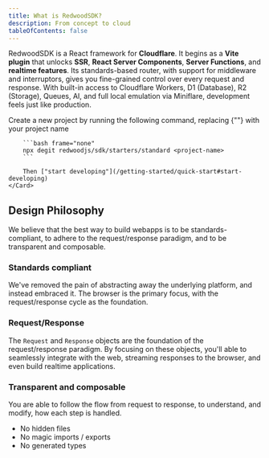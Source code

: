 ```yaml
---
title: What is RedwoodSDK?
description: From concept to cloud
tableOfContents: false
---
```



RedwoodSDK is a React framework for **Cloudflare**. It begins as a **Vite plugin** that unlocks **SSR**, **React Server Components**, **Server Functions**, and **realtime features**. Its standards-based router, with support for middleware and interruptors, gives you fine-grained control over every request and response. With built-in access to Cloudflare Workers, D1 (Database), R2 (Storage), Queues, AI, and full local emulation via Miniflare, development feels just like production.

<CardGrid>
	<Card title="Quick start" icon="">
    	Create a new project by running the following command, replacing {"<project-name>"} with your project name

    	```bash frame="none"
    	npx degit redwoodjs/sdk/starters/standard <project-name>
    	```

    	Then ["start developing"](/getting-started/quick-start#start-developing)
    </Card>

</CardGrid>

## Design Philosophy

We believe that the best way to build webapps is to be standards-compliant, to adhere to the request/response paradigm, and to be transparent and composable.

### Standards compliant

We've removed the pain of abstracting away the underlying platform, and instead embraced it. The browser is the primary focus, with the request/response cycle as the foundation.

### Request/Response

The `Request` and `Response` objects are the foundation of the request/response paradigm.
By focusing on these objects, you'll able to seamlessly integrate with the web, streaming responses to the browser, and even build realtime applications.

### Transparent and composable

You are able to follow the flow from request to response, to understand, and modify, how each step is handled.

- No hidden files
- No magic imports / exports
- No generated types

